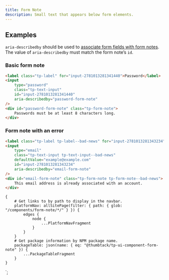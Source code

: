```yaml
---
title: Form Note
description: Small text that appears below form elements.
---
```



<ComponentHeader data={props.data} />

## Examples

`aria-describedby` should be used to [associate form fields with form notes](https://www.w3.org/TR/WCAG20-TECHS/ARIA1.html#ARIA1-ex2). The value of `aria-describedby` must match the form note’s `id`.

### Basic form note

```html
<label class="tp-label" for="input-2781013281341440">Password</label>
<input
    type="password"
    class="tp-text-input"
    id="input-2781013281341440"
    aria-describedby="password-form-note"
/>
<div id="password-form-note" class="tp-form-note">
    Passwords must be at least 8 characters long.
</div>
```

### Form note with an error

```html
<label class="tp-label tp-label--bad-news" for="input-2781013281343234">Email</label>
<input
    type="email"
    class="tp-text-input tp-text-input--bad-news"
    defaultValue="example@example.com"
    id="input-2781013281343234"
    aria-describedby="email-form-note"
/>
<div id="email-form-note" class="tp-form-note tp-form-note--bad-news">
    This email address is already associated with an account.
</div>
```

<ComponentFooter data={props.data} />

    {
        # Get links to by path to display in the navbar.
        platformNav: allSitePage(filter: { path: { glob: "/components/form-note/*/" } }) {
            edges {
                node {
                    ...PlatformNavFragment
                }
            }
        }
        # Get package information by NPM package name.
        packageTable: json(name: { eq: "@thumbtack/tp-ui-component-form-note" }) {
            ...PackageTableFragment
        }
    }
`;
